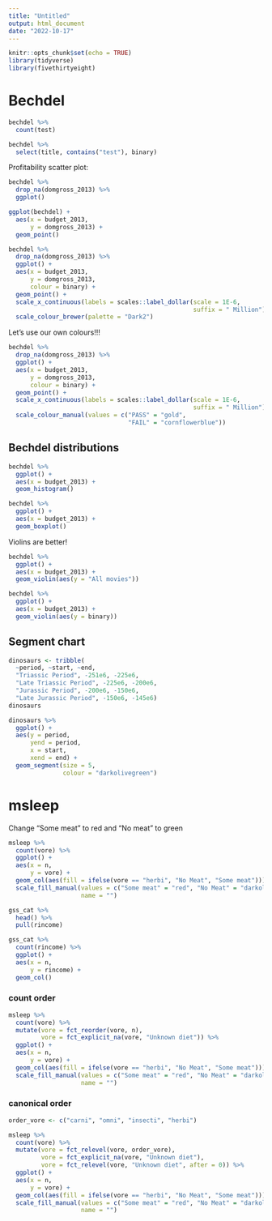 ```yaml
---
title: "Untitled"
output: html_document
date: "2022-10-17"
---
```


```r
knitr::opts_chunk$set(echo = TRUE)
library(tidyverse)
library(fivethirtyeight)
```

# Bechdel

```r
bechdel %>% 
  count(test)
```

```r
bechdel %>% 
  select(title, contains("test"), binary)
```

Profitability scatter plot:

```r
bechdel %>% 
  drop_na(domgross_2013) %>% 
  ggplot()
```

```r
ggplot(bechdel) +
  aes(x = budget_2013,
      y = domgross_2013) +
  geom_point()
```

```r
bechdel %>% 
  drop_na(domgross_2013) %>% 
  ggplot() +
  aes(x = budget_2013,
      y = domgross_2013,
      colour = binary) +
  geom_point() + 
  scale_x_continuous(labels = scales::label_dollar(scale = 1E-6,
                                                   suffix = " Million")) +
  scale_colour_brewer(palette = "Dark2")
```

Let's use our own colours!!!

```r
bechdel %>% 
  drop_na(domgross_2013) %>% 
  ggplot() +
  aes(x = budget_2013,
      y = domgross_2013,
      colour = binary) +
  geom_point() + 
  scale_x_continuous(labels = scales::label_dollar(scale = 1E-6,
                                                   suffix = " Million")) +
  scale_colour_manual(values = c("PASS" = "gold",
                                 "FAIL" = "cornflowerblue"))
```

## Bechdel distributions

```r
bechdel %>% 
  ggplot() +
  aes(x = budget_2013) +
  geom_histogram()
```



```r
bechdel %>% 
  ggplot() +
  aes(x = budget_2013) +
  geom_boxplot()
```

Violins are better!

```r
bechdel %>% 
  ggplot() +
  aes(x = budget_2013) +
  geom_violin(aes(y = "All movies"))
```

```r
bechdel %>% 
  ggplot() +
  aes(x = budget_2013) +
  geom_violin(aes(y = binary))
```

## Segment chart

```r
dinosaurs <- tribble(
  ~period, ~start, ~end,  
  "Triassic Period", -251e6, -225e6,  
  "Late Triassic Period", -225e6, -200e6,  
  "Jurassic Period", -200e6, -150e6,  
  "Late Jurassic Period", -150e6, -145e6)
dinosaurs
```

```r
dinosaurs %>% 
  ggplot() +
  aes(y = period,
      yend = period,
      x = start,
      xend = end) +
  geom_segment(size = 5,
               colour = "darkolivegreen")
```

# msleep

Change "Some meat" to red and "No meat" to green

```r
msleep %>% 
  count(vore) %>% 
  ggplot() +
  aes(x = n,
      y = vore) +
  geom_col(aes(fill = ifelse(vore == "herbi", "No Meat", "Some meat"))) +
  scale_fill_manual(values = c("Some meat" = "red", "No Meat" = "darkolivegreen"),
                    name = "")
```

```r
gss_cat %>% 
  head() %>% 
  pull(rincome)
```

```r
gss_cat %>% 
  count(rincome) %>% 
  ggplot() +
  aes(x = n,
      y = rincome) +
  geom_col()
```

### count order

```r
msleep %>% 
  count(vore) %>% 
  mutate(vore = fct_reorder(vore, n),
         vore = fct_explicit_na(vore, "Unknown diet")) %>% 
  ggplot() +
  aes(x = n,
      y = vore) +
  geom_col(aes(fill = ifelse(vore == "herbi", "No Meat", "Some meat"))) +
  scale_fill_manual(values = c("Some meat" = "red", "No Meat" = "darkolivegreen"),
                    name = "")
```

### canonical order

```r
order_vore <- c("carni", "omni", "insecti", "herbi")

msleep %>% 
  count(vore) %>% 
  mutate(vore = fct_relevel(vore, order_vore),
         vore = fct_explicit_na(vore, "Unknown diet"),
         vore = fct_relevel(vore, "Unknown diet", after = 0)) %>% 
  ggplot() +
  aes(x = n,
      y = vore) +
  geom_col(aes(fill = ifelse(vore == "herbi", "No Meat", "Some meat"))) +
  scale_fill_manual(values = c("Some meat" = "red", "No Meat" = "darkolivegreen"),
                    name = "")
```



